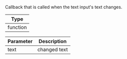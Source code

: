 Callback that is called when the text input's text changes.

| Type |
| - |
| function |

| Parameter | Description |
| - | - |
| text	| changed text |